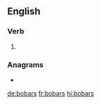 ==English==

===Verb===
{{head|en|verb form}}

# {{en-third-person singular of|bobar}}

===Anagrams===
* {{l|en|absorb}}

[[de:bobars]]
[[fr:bobars]]
[[hi:bobars]]